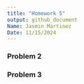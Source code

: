 ```yaml
---
title: "Homework 5"
output: github_document
Name: Jasmin Martinez
Date: 11/15/2024
---
```

### **Problem 2**

### **Problem 3**